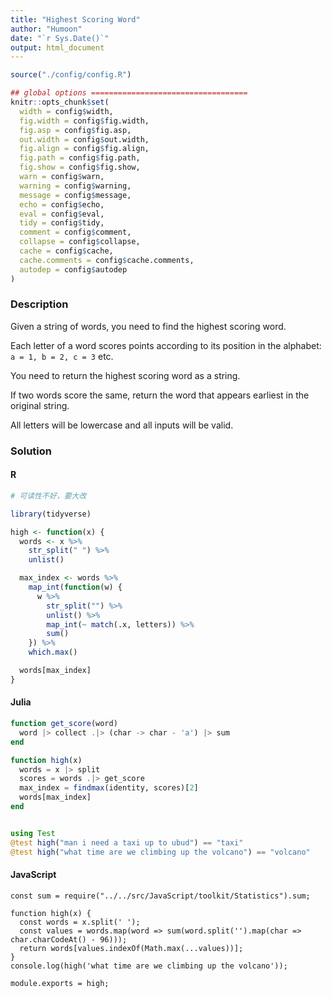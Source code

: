 ```yaml
---
title: "Highest Scoring Word"
author: "Humoon"
date: "`r Sys.Date()`"
output: html_document
---
```



```r
source("./config/config.R")

## global options ===================================
knitr::opts_chunk$set(
  width = config$width,
  fig.width = config$fig.width,
  fig.asp = config$fig.asp,
  out.width = config$out.width,
  fig.align = config$fig.align,
  fig.path = config$fig.path,
  fig.show = config$fig.show,
  warn = config$warn,
  warning = config$warning,
  message = config$message,
  echo = config$echo,
  eval = config$eval,
  tidy = config$tidy,
  comment = config$comment,
  collapse = config$collapse,
  cache = config$cache,
  cache.comments = config$cache.comments,
  autodep = config$autodep
)
```



### Description

Given a string of words, you need to find the highest scoring word.

Each letter of a word scores points according to its position in the alphabet: `a = 1, b = 2, c = 3` etc.

You need to return the highest scoring word as a string.

If two words score the same, return the word that appears earliest in the original string.

All letters will be lowercase and all inputs will be valid.


### Solution

#### R
```r
# 可读性不好，要大改

library(tidyverse)

high <- function(x) {
  words <- x %>%
    str_split(" ") %>%
    unlist()

  max_index <- words %>%
    map_int(function(w) {
      w %>%
        str_split("") %>%
        unlist() %>%
        map_int(~ match(.x, letters)) %>%
        sum()
    }) %>%
    which.max()

  words[max_index]
}
```


#### Julia
```julia


function get_score(word)
  word |> collect .|> (char -> char - 'a') |> sum
end

function high(x)
  words = x |> split
  scores = words .|> get_score
  max_index = findmax(identity, scores)[2]
  words[max_index]
end


using Test
@test high("man i need a taxi up to ubud") == "taxi"
@test high("what time are we climbing up the volcano") == "volcano"
```


#### JavaScript

```node

const sum = require("../../src/JavaScript/toolkit/Statistics").sum;

function high(x) {
  const words = x.split(' ');
  const values = words.map(word => sum(word.split('').map(char => char.charCodeAt() - 96)));
  return words[values.indexOf(Math.max(...values))];
}
console.log(high('what time are we climbing up the volcano'));

module.exports = high;
```


